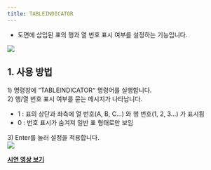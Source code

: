 ```yaml
---
title: TABLEINDICATOR
---
```



[image1]: ../../../../../assets/images/commands/tableindicator/image1.png
[image2]: ../../../../../assets/images/commands/tableindicator/image2.png

* 도면에 삽입된 표의 행과 열 번호 표시 여부를 설정하는 기능입니다.

![][image1]

## **1\. 사용 방법**

1\) 명령창에 “TABLEINDICATOR`”` 명령어를 실행합니다.  
2\) 행/열 번호 표시 여부를 묻는 메시지가 나타납니다.

- 1 : 표의 상단과 좌측에 열 번호(A, B, C…) 와 행 번호(1, 2, 3…) 가 표시됨  
- 0 : 번호 표시가 숨겨져 일반 표 형태로만 보임

3\) Enter를 눌러 설정을 적용합니다.  
**![][image2]**

[**<Icon name="youtube" class="emoji"/> 시연 영상 보기**](https://youtu.be/pbuYHs_VHCM) 